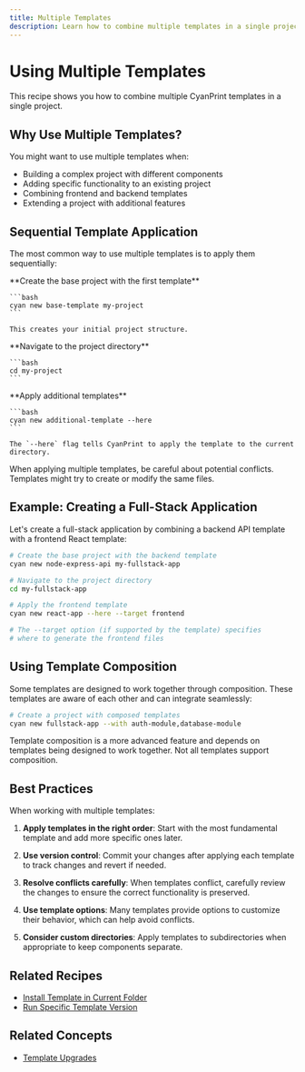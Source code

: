 ```yaml
---
title: Multiple Templates
description: Learn how to combine multiple templates in a single project
---
```


# Using Multiple Templates

This recipe shows you how to combine multiple CyanPrint templates in a single project.

## Why Use Multiple Templates?

You might want to use multiple templates when:

- Building a complex project with different components
- Adding specific functionality to an existing project
- Combining frontend and backend templates
- Extending a project with additional features

## Sequential Template Application

The most common way to use multiple templates is to apply them sequentially:

<Steps>
  <Step>
    **Create the base project with the first template**
    
    ```bash
    cyan new base-template my-project
    ```
    
    This creates your initial project structure.
  </Step>
  
  <Step>
    **Navigate to the project directory**
    
    ```bash
    cd my-project
    ```
  </Step>
  
  <Step>
    **Apply additional templates**
    
    ```bash
    cyan new additional-template --here
    ```
    
    The `--here` flag tells CyanPrint to apply the template to the current directory.
  </Step>
</Steps>

<Callout type="warning">
  When applying multiple templates, be careful about potential conflicts. Templates might try to create or modify the same files.
</Callout>

## Example: Creating a Full-Stack Application

Let's create a full-stack application by combining a backend API template with a frontend React template:

```bash
# Create the base project with the backend template
cyan new node-express-api my-fullstack-app

# Navigate to the project directory
cd my-fullstack-app

# Apply the frontend template
cyan new react-app --here --target frontend

# The --target option (if supported by the template) specifies
# where to generate the frontend files
```

## Using Template Composition

Some templates are designed to work together through composition. These templates are aware of each other and can integrate seamlessly:

```bash
# Create a project with composed templates
cyan new fullstack-app --with auth-module,database-module
```

<Callout type="info">
  Template composition is a more advanced feature and depends on templates being designed to work together. Not all templates support composition.
</Callout>

## Best Practices

When working with multiple templates:

1. **Apply templates in the right order**: Start with the most fundamental template and add more specific ones later.

2. **Use version control**: Commit your changes after applying each template to track changes and revert if needed.

3. **Resolve conflicts carefully**: When templates conflict, carefully review the changes to ensure the correct functionality is preserved.

4. **Use template options**: Many templates provide options to customize their behavior, which can help avoid conflicts.

5. **Consider custom directories**: Apply templates to subdirectories when appropriate to keep components separate.

## Related Recipes

- [Install Template in Current Folder](/docs/user/recipes/02_install-current-folder)
- [Run Specific Template Version](/docs/user/recipes/04_template-version)

## Related Concepts

- [Template Upgrades](/docs/user/concepts/03_template-upgrades)
